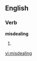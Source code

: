 ==English==

===Verb===
'''misdealing'''

# {{third-person singular of|[[misdeal]]}}

[[vi:misdealing]]